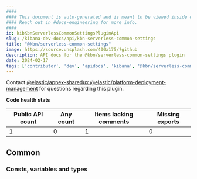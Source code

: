 ```yaml
---
####
#### This document is auto-generated and is meant to be viewed inside our experimental, new docs system.
#### Reach out in #docs-engineering for more info.
####
id: kibKbnServerlessCommonSettingsPluginApi
slug: /kibana-dev-docs/api/kbn-serverless-common-settings
title: "@kbn/serverless-common-settings"
image: https://source.unsplash.com/400x175/?github
description: API docs for the @kbn/serverless-common-settings plugin
date: 2024-02-17
tags: ['contributor', 'dev', 'apidocs', 'kibana', '@kbn/serverless-common-settings']
---
```




Contact [@elastic/appex-sharedux @elastic/platform-deployment-management](https://github.com/orgs/elastic/teams/appex-sharedux ) for questions regarding this plugin.

**Code health stats**

| Public API count  | Any count | Items lacking comments | Missing exports |
|-------------------|-----------|------------------------|-----------------|
| 1 | 0 | 1 | 0 |

## Common

### Consts, variables and types
<DocDefinitionList data={kbnServerlessCommonSettingsObj.common.misc}/>

